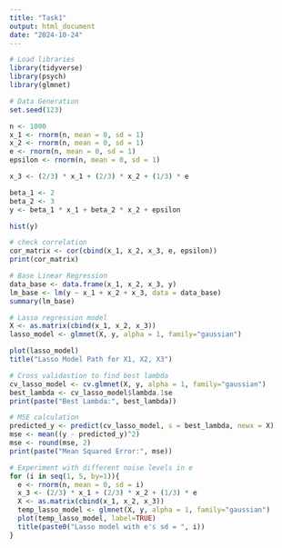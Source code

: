 ---
title: "Task1"
output: html_document
date: "2024-10-24"
---

```{r, echo=FALSE, message=FALSE}
# Load libraries
library(tidyverse)
library(psych)
library(glmnet)
```

```{r}
# Data Generation
set.seed(123)

n <- 1000  
x_1 <- rnorm(n, mean = 0, sd = 1)
x_2 <- rnorm(n, mean = 0, sd = 1)
e <- rnorm(n, mean = 0, sd = 1)
epsilon <- rnorm(n, mean = 0, sd = 1)

x_3 <- (2/3) * x_1 + (2/3) * x_2 + (1/3) * e

beta_1 <- 2
beta_2 <- 3
y <- beta_1 * x_1 + beta_2 * x_2 + epsilon

hist(y)
```

```{r}
# check correlation
cor_matrix <- cor(cbind(x_1, x_2, x_3, e, epsilon))
print(cor_matrix)

```

```{r}
# Base Linear Regression
data_base <- data.frame(x_1, x_2, x_3, y)
lm_base <- lm(y ~ x_1 + x_2 + x_3, data = data_base)
summary(lm_base)
```

```{r}
# Lasso regression model
X <- as.matrix(cbind(x_1, x_2, x_3))  
lasso_model <- glmnet(X, y, alpha = 1, family="gaussian")

plot(lasso_model)
title("Lasso Model Path for X1, X2, X3")

```

```{r}
# Cross validastion to find best lambda
cv_lasso_model <- cv.glmnet(X, y, alpha = 1, family="gaussian")
best_lambda <- cv_lasso_model$lambda.1se
print(paste("Best Lambda:", best_lambda))
```

```{r}
# MSE calculation
predicted_y <- predict(cv_lasso_model, s = best_lambda, newx = X)
mse <- mean((y - predicted_y)^2)
mse <- round(mse, 2)
print(paste("Mean Squared Error:", mse))

```

```{r}
# Experiment with different noise levels in e
for (i in seq(1, 5, by=1)){
  e <- rnorm(n, mean = 0, sd = i)
  x_3 <- (2/3) * x_1 + (2/3) * x_2 + (1/3) * e
  X <- as.matrix(cbind(x_1, x_2, x_3))  
  temp_lasso_model <- glmnet(X, y, alpha = 1, family="gaussian")  
  plot(temp_lasso_model, label=TRUE)
  title(paste0("Lasso model with e's sd = ", i))
}
```

